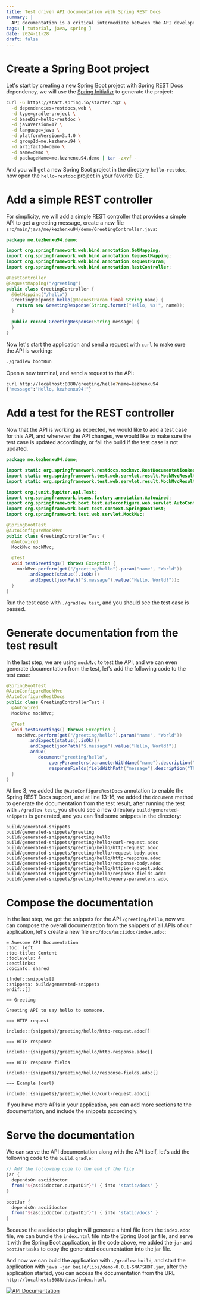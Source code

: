 ```yaml
---
title: Test driven API documentation with Spring REST Docs
summary: |
  API documentation is a critical intermediate between the API developers and API consumers, it helps the API consumers to understand how to use the API, what to expect from the API, and how to troubleshoot the API. But as the API evolves, it's very likely that the documentation is easy to get outdated, in this post, I'll show you how to make sure your API documentation is always up-to-date (and accurate!!!) with Spring REST Docs.
tags: [ tutorial, java, spring ]
date: 2024-11-28
draft: false
---
```


# Create a Spring Boot project

Let's start by creating a new Spring Boot project with Spring REST Docs dependency, we will use the [Spring Initializr](https://start.spring.io/) to generate the project:

```bash 
curl -G https://start.spring.io/starter.tgz \
  -d dependencies=restdocs,web \
  -d type=gradle-project \
  -d baseDir=hello-restdoc \
  -d javaVersion=17 \
  -d language=java \
  -d platformVersion=3.4.0 \
  -d groupId=me.kezhenxu94 \
  -d artifactId=demo \
  -d name=demo \
  -d packageName=me.kezhenxu94.demo | tar -zxvf -
```

And you will get a new Spring Boot project in the directory `hello-restdoc`, now open the `hello-restdoc` project in your favorite IDE.

# Add a simple REST controller

For simplicity, we will add a simple REST controller that provides a simple API to get a greeting message, create a new file `src/main/java/me/kezhenxu94/demo/GreetingController.java`:

```java:src/main/java/me/kezhenxu94/demo/GreetingController.java
package me.kezhenxu94.demo;

import org.springframework.web.bind.annotation.GetMapping;
import org.springframework.web.bind.annotation.RequestMapping;
import org.springframework.web.bind.annotation.RequestParam;
import org.springframework.web.bind.annotation.RestController;

@RestController
@RequestMapping("/greeting")
public class GreetingController {
  @GetMapping("/hello")
  GreetingResponse hello(@RequestParam final String name) {
    return new GreetingResponse(String.format("Hello, %s!", name));
  }

  public record GreetingResponse(String message) {
  }
}
```
Now let's start the application and send a request with `curl` to make sure the API is working:

```bash
./gradlew bootRun
```

Open a new terminal, and send a request to the API:

```bash
curl http://localhost:8080/greeting/hello?name=kezhenxu94
{"message":"Hello, kezhenxu94!"}
```

# Add a test for the REST controller

Now that the API is working as expected, we would like to add a test case for this API, and whenever the API changes, we would like to make sure the test case is updated accordingly, or fail the build if the test case is not updated.

```java:src/test/java/me/kezhenxu94/demo/GreetingControllerTest.java
package me.kezhenxu94.demo;

import static org.springframework.restdocs.mockmvc.RestDocumentationRequestBuilders.get;
import static org.springframework.test.web.servlet.result.MockMvcResultMatchers.jsonPath;
import static org.springframework.test.web.servlet.result.MockMvcResultMatchers.status;

import org.junit.jupiter.api.Test;
import org.springframework.beans.factory.annotation.Autowired;
import org.springframework.boot.test.autoconfigure.web.servlet.AutoConfigureMockMvc;
import org.springframework.boot.test.context.SpringBootTest;
import org.springframework.test.web.servlet.MockMvc;

@SpringBootTest
@AutoConfigureMockMvc
public class GreetingControllerTest {
  @Autowired
  MockMvc mockMvc;

  @Test
  void testGreetings() throws Exception {
    mockMvc.perform(get("/greeting/hello").param("name", "World"))
        .andExpect(status().isOk())
        .andExpect(jsonPath("$.message").value("Hello, World!"));
  }
}
```

Run the test case with `./gradlew test`, and you should see the test case is passed.

# Generate documentation from the test result

In the last step, we are using `mockMvc` to test the API, and we can even generate documentation from the test, let's add the following code to the test case:

```java:src/test/java/me/kezhenxu94/demo/GreetingControllerTest.java {3,13-16} showLineNumbers
@SpringBootTest
@AutoConfigureMockMvc
@AutoConfigureRestDocs
public class GreetingControllerTest {
  @Autowired
  MockMvc mockMvc;

  @Test
  void testGreetings() throws Exception {
    mockMvc.perform(get("/greeting/hello").param("name", "World"))
        .andExpect(status().isOk())
        .andExpect(jsonPath("$.message").value("Hello, World!"))
        .andDo(
            document("greeting/hello",
                queryParameters(parameterWithName("name").description("The name to greet.")),
                responseFields(fieldWithPath("message").description("The greeting message"))));
  }
}
```

At line 3, we added the `@AutoConfigureRestDocs` annotation to enable the Spring REST Docs support, and at line 13-16, we added the `document` method to generate the documentation from the test result, after running the test with `./gradlew test`, you should see a new directory `build/generated-snippets` is generated, and you can find some snippets in the directory:

```textplain
build/generated-snippets
build/generated-snippets/greeting
build/generated-snippets/greeting/hello
build/generated-snippets/greeting/hello/curl-request.adoc
build/generated-snippets/greeting/hello/http-request.adoc
build/generated-snippets/greeting/hello/request-body.adoc
build/generated-snippets/greeting/hello/http-response.adoc
build/generated-snippets/greeting/hello/response-body.adoc
build/generated-snippets/greeting/hello/httpie-request.adoc
build/generated-snippets/greeting/hello/response-fields.adoc
build/generated-snippets/greeting/hello/query-parameters.adoc
```

# Compose the documentation

In the last step, we got the snippets for the API `/greeting/hello`, now we can compose the overall documentation from the snippets of all APIs of our application, let's create a new file `src/docs/asciidoc/index.adoc`:

```asciidoc:src/docs/asciidoc/index.adoc
= Awesome API Documentation
:toc: left
:toc-title: Content
:toclevels: 4
:sectlinks:
:docinfo: shared

ifndef::snippets[]
:snippets: build/generated-snippets
endif::[]

== Greeting

Greeting API to say hello to someone.

=== HTTP request

include::{snippets}/greeting/hello/http-request.adoc[]

=== HTTP response

include::{snippets}/greeting/hello/http-response.adoc[]

=== HTTP response fields

include::{snippets}/greeting/hello/response-fields.adoc[]

=== Example (curl)

include::{snippets}/greeting/hello/curl-request.adoc[]
```

If you have more APIs in your application, you can add more sections to the documentation, and include the snippets accordingly.

# Serve the documentation

We can serve the API documentation along with the API itself, let's add the following code to the `build.gradle`:

```groovy:build.gradle showLineNumbers
// Add the following code to the end of the file
jar {
  dependsOn asciidoctor
  from("${asciidoctor.outputDir}") { into 'static/docs' }
}

bootJar {
  dependsOn asciidoctor
  from("${asciidoctor.outputDir}") { into 'static/docs' }
}
```

Because the asciidoctor plugin will generate a html file from the `index.adoc` file, we can bundle the `index.html` file into the Spring Boot jar file, and serve it with the Spring Boot application, in the code above, we added the `jar` and `bootJar` tasks to copy the generated documentation into the jar file.

And now we can build the application with `./gradlew build`, and start the application with `java -jar build/libs/demo-0.0.1-SNAPSHOT.jar`, after the application started, you can access the documentation from the URL `http://localhost:8080/docs/index.html`.

[![API Documentation](/static/images/spring-restdoc-test-driven-doc/api-doc.png)](/static/images/spring-restdoc-test-driven-doc/api-doc.png)

